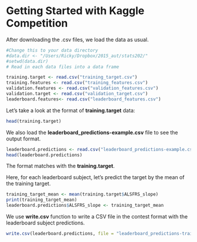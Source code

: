 Getting Started with Kaggle Competition
========================================================

After downloading the .csv files, we load the data as usual.

```r
#Change this to your data directory
#data.dir <- "/Users/Ricky/Dropbox/2015_aut/stats202/"
#setwd(data.dir)
# Read in each data files into a data frame

training.target <- read.csv("training_target.csv")
training.features <- read.csv("training_features.csv")
validation.features <- read.csv("validation_features.csv")
validation.target <- read.csv("validation_target.csv")
leaderboard.features<- read.csv("leaderboard_features.csv")
```

Let's take a look at the format of **training.target** data:

```r
head(training.target)
```

We also load the **leaderboard_predictions-example.csv** file to see the output format. 

```r
leaderboard.predictions <- read.csv("leaderboard_predictions-example.csv") 
head(leaderboard.predictions)
```
The format matches with the **training.target**. 

Here, for each leaderboard subject, let's predict the target by the mean of the training target.

```r
training_target_mean <- mean(training.target$ALSFRS_slope)
print(training_target_mean)
leaderboard.predictions$ALSFRS_slope <- training_target_mean
```

We use **write.csv** function to write a CSV file in the contest format with the leaderboard subject predictions. 

```r
write.csv(leaderboard.predictions, file = "leaderboard_predictions-training_mean.csv",row.names=FALSE)
```

